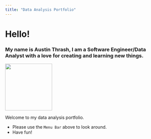 ```yaml
---
title: "Data Analysis Portfolio"
---
```


# Hello!

### My name is Austin Thrash, I am a Software Engineer/Data Analyst with a love for creating and learning new things.

![](me.png){fig-alt="Picture of me" fig-align="center" width="152"}

Welcome to my data analysis portfolio*.*

-   Please use the `Menu Bar` above to look around.
-   Have fun!
